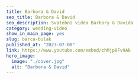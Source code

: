 ---
title: Barbora & David
seo_title: Barbora & David
seo_description: Svatební videa Barbory & Davida
category: wedding-video
show_in_main_page: yes
slug: barca-bulak
published_at: "2023-07-08"
link: https://www.youtube.com/embed/chMjp8Fv9Ak
hero_image:
  image: "./cover.jpg"
  alt: "Barbora & David"
---
